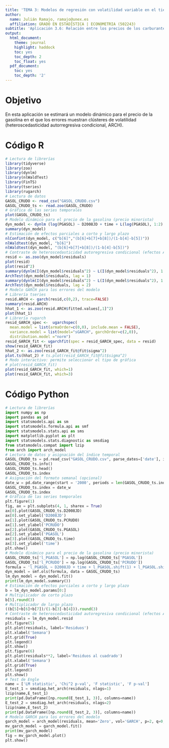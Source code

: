 ```yaml
---
title: 'TEMA 3: Modelos de regresión con volatilidad variable en el tiempo'
author:
  name: Julián Ramajo, ramajo@unex.es
  affiliation: GRADO EN ESTADÍSTICA | ECONOMETRIA (502243)
subtitle: 'Aplicación 3.6: Relación entre los precios de los carburantes y el precio del petroleo'
output:
  html_document:
    theme: journal
    highlight: haddock
    toc: yes
    toc_depth: 2
    toc_float: yes
  pdf_document:
    toc: yes
    toc_depth: '2'
---
```


# Objetivo

En esta aplicación se estimará un modelo dinámico para el precio de la gasolina en el que los errores muestran clústeres de volatilidad (heteroscedasticidad autorregresiva condicional, ARCH).

# Código R

```r
# Lectura de librerías
library(tidyverse)
library(zoo)
library(dynlm)
library(nlWaldTest)
library(FinTS)
library(tseries)
library(rugarch)
# Lectura de datos
GASOL_CRUDO <- read_csv("GASOL_CRUDO.csv")
GASOL_CRUDO_ts <- read.zoo(GASOL_CRUDO)
# Gráfica de las series temporales
plot(GASOL_CRUDO_ts)
# Modelo dinámico para el precio de la gasolina (precio minorista)
dyn_model <- dynlm (log(PGASOL) ~ D2008JD + time + L(log(PGASOL), 1:2) + L(log(PCRUDO),0:2), data=GASOL_CRUDO_ts)
summary(dyn_model)
# Estimación de efectos parciales a corto y largo plazo
nlConfint(dyn_model, c("b[6]","(b[6]+b[7]+b[8])/(1-b[4]-b[5])"))
nlWaldtest(dyn_model, "b[6]")
nlWaldtest(dyn_model, "(b[6]+b[7]+b[8])/(1-b[4]-b[5])")
# Contraste de heteroscedasticidad autoregresiva condicional (efectos ARCH)
resid <- as.zoo(dyn_model$residuals)
plot(resid)
plot(resid^2)
summary(dynlm(I(dyn_model$residuals^2) ~ L(I(dyn_model$residuals^2), 1:1)))
ArchTest(dyn_model$residuals, lag = 1)
summary(dynlm(I(dyn_model$residuals^2) ~ L(I(dyn_model$residuals^2), 1:2)))
ArchTest(dyn_model$residuals, lag = 2)
# Modelo GARCH para los errores del modelo
# Librería tseries
resid.ARCH <- garch(resid,c(0,2), trace=FALSE)
summary(resid.ARCH)
hhat_1 <- as.zoo(resid.ARCH$fitted.values[,1]^2)
plot(hhat_1)
# Librería rugarch
resid_GARCH_spec <-  ugarchspec(
  mean.model = list(armaOrder=c(0,0), include.mean = FALSE),
  variance.model = list(model="sGARCH", garchOrder=c(2,0)),
  distribution.model ="norm")
resid_GARCH_fit <- ugarchfit(spec = resid_GARCH_spec, data = resid)
show(resid_GARCH_fit)
hhat_2 <- as.zoo(resid_GARCH_fit@fit$sigma^2)
plot.ts(hhat_2) # ts.plot(resid_GARCH_fit@fit$sigma^2)
# Modo interactivo: permite seleccionar el tipo de gráfica
# plot(resid_GARCH_fit)
plot(resid_GARCH_fit, which=1)
plot(resid_GARCH_fit, which=3)
```

# Código Python

```python
# Lectura de librerías
import numpy as np
import pandas as pd
import statsmodels.api as sm
import statsmodels.formula.api as smf
import statsmodels.stats.api as sms
import matplotlib.pyplot as plt
import statsmodels.stats.diagnostic as smsdiag
from statsmodels.compat import lzip
from arch import arch_model
# Lectura de datos y asignación del índice temporal
GASOL_CRUDO_ts = pd.read_csv("GASOL_CRUDO.csv", parse_dates=['date'], index_col='date')
GASOL_CRUDO_ts.info()
GASOL_CRUDO_ts.head()
GASOL_CRUDO_ts.index
# Asignación del formato semanal (opcional)
date_w = pd.date_range(start = '2000', periods = len(GASOL_CRUDO_ts.index), freq = 'W')
GASOL_CRUDO_ts.index = date_w
GASOL_CRUDO_ts.index
# Gráfica de las series temporales
plt.figure(1)
fig, ax = plt.subplots(4, 1, sharex = True)
ax[0].plot(GASOL_CRUDO_ts.D2008JD)
ax[0].set_ylabel('D2008JD')
ax[1].plot(GASOL_CRUDO_ts.PCRUDO)
ax[1].set_ylabel('PCRUDO')
ax[2].plot(GASOL_CRUDO_ts.PGASOL)
ax[2].set_ylabel('PGASOL')
ax[3].plot(GASOL_CRUDO_ts.time)
ax[3].set_ylabel('time')
plt.show()
# Modelo dinámico para el precio de la gasolina (precio minorista)
GASOL_CRUDO_ts['l_PGASOL'] = np.log(GASOL_CRUDO_ts['PGASOL'])
GASOL_CRUDO_ts['l_PCRUDO'] = np.log(GASOL_CRUDO_ts['PCRUDO'])
formula = 'l_PGASOL ~ D2008JD + time + l_PGASOL.shift(1) + l_PGASOL.shift(2) + l_PCRUDO + l_PCRUDO.shift(1) + l_PCRUDO.shift(2)'
dyn_model = smf.ols(formula, data = GASOL_CRUDO_ts)
lm_dyn_model = dyn_model.fit()
print(lm_dyn_model.summary())
# Estimación de efectos parciales a corto y largo plazo
b = lm_dyn_model.params[0:]
# Multiplicador de corto plazo
b[5].round(3)
# Multiplicador de largo plazo
((b[5]+b[6]+b[7])/(1-b[3]-b[4])).round(3)
# Contraste de heteroscedasticidad autoregresiva condicional (efectos ARCH)
residuals = lm_dyn_model.resid
plt.figure(5)
plt.plot(residuals, label='Residuos')
plt.xlabel('Semana')
plt.grid(True)
plt.legend()
plt.show()
plt.figure(6)
plt.plot(residuals**2, label='Residuos al cuadrado')
plt.xlabel('Semana')
plt.grid(True)
plt.legend()
plt.show()
# Test de Engle
name = ['LM statistic', 'Chi^2 p-val', 'F statistic', 'F p-val']
E_test_1 = smsdiag.het_arch(residuals, nlags=1)
lzip(name,E_test_1)
print(pd.DataFrame([np.round(E_test_1, 3)], columns=name))
E_test_2 = smsdiag.het_arch(residuals, nlags=2)
lzip(name,E_test_2)
print(pd.DataFrame([np.round(E_test_2, 3)], columns=name))
# Modelo GARCH para los errores del modelo
garch_model = arch_model(residuals, mean='Zero', vol='GARCH', p=2, q=0, dist='normal')
mv_garch_model = garch_model.fit()
print(mv_garch_model)
fig = mv_garch_model.plot()
plt.show()
```

